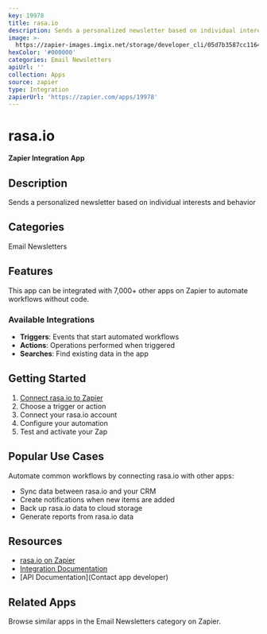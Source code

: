 ```yaml
---
key: 19978
title: rasa.io
description: Sends a personalized newsletter based on individual interests and behavior
image: >-
  https://zapier-images.imgix.net/storage/developer_cli/05d7b3587cc11645c2c07b40bfae088e_2.png?auto=format%2Ccompress&ixlib=python-3.0.0&q=50
hexColor: '#000000'
categories: Email Newsletters
apiUrl: ''
collection: Apps
source: zapier
type: Integration
zapierUrl: 'https://zapier.com/apps/19978'
---
```

# rasa.io

**Zapier Integration App**

## Description

Sends a personalized newsletter based on individual interests and behavior

## Categories

Email Newsletters

## Features

This app can be integrated with 7,000+ other apps on Zapier to automate workflows without code.

### Available Integrations

- **Triggers**: Events that start automated workflows
- **Actions**: Operations performed when triggered
- **Searches**: Find existing data in the app

## Getting Started

1. [Connect rasa.io to Zapier](https://zapier.com/apps/19978)
2. Choose a trigger or action
3. Connect your rasa.io account
4. Configure your automation
5. Test and activate your Zap

## Popular Use Cases

Automate common workflows by connecting rasa.io with other apps:

- Sync data between rasa.io and your CRM
- Create notifications when new items are added
- Back up rasa.io data to cloud storage
- Generate reports from rasa.io data

## Resources

- [rasa.io on Zapier](https://zapier.com/apps/19978)
- [Integration Documentation](https://zapier.com/apps/19978/integrations)
- [API Documentation](Contact app developer)

## Related Apps

Browse similar apps in the Email Newsletters category on Zapier.
